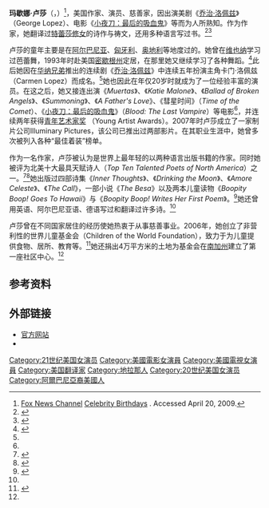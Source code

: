 {{Infobox person
| name          = 玛歇娜·卢莎<br/>Masiela Lusha
| image         = Masiela Lusha at a PAL event.jpg
| caption       = 摄于2010年
| birth_date    = {{Birth date and age|1985|10|23}}
| birth_place   = {{ALB}}[[地拉那|地拉那]]
| nationality   = 美国、阿尔巴尼亚
| other_names   =
| known_for     =
| occupation    = 演员、诗人、慈善家
| education     = [[洛杉矶加利福尼亚大学|洛杉矶加利福尼亚大学]]
| spouse = {{marriage|Ramzi Habibi|2013}}
| children = 1
| notable_works = ''Drinking the Moon''<br>''The Besa''<br>''Inner Thoughts''
| awards        = 
| years_active  = 2001年至今（演员）<br />1997年至今（作家）
| signature     = Masiela Lusha signature.png
| URL           = http://www.masielalusha.com/
}}
'''玛歇娜·卢莎'''（{{lang|en|Masiela Lusha}}，{{bd|1985年|10月23日|||catIdx=Lusha, Masiela}}）<ref>[[Fox_News_Channel|Fox News Channel]] [http://www.foxnews.com/wires/2006Oct18/0,4670,CelebBirthdays,00.html Celebrity Birthdays] {{Wayback|url=http://www.foxnews.com/wires/2006Oct18/0,4670,CelebBirthdays,00.html |date=20160304133829 }}. Accessed April 20, 2009.</ref>，美国作家、演员、慈善家，因出演美剧《[[乔治·洛佩兹|乔治·洛佩兹]]》（George Lopez）、电影《[[小夜刀：最后的吸血鬼|小夜刀：最后的吸血鬼]]》等而为人所熟知。作为作家，她翻译过[[特蕾莎修女|特蕾莎修女]]的诗作与祷文，还用多种语言写过书。<ref name="Muja">{{cite news |author=Elmira Muja |title=Masiela lusha, shqiptarja qe u zbulua ne Michigan nga agjenti prej Californie |date=November 21, 2008 |language=sq |newspaper=Illyria |location=Tirana |trans_title= Masiela Lusha, Albanian who began in Michigan succeeds in California through an agent}}</ref><ref name="Tanoposki, B">{{cite news |author=Tanoposki, B. |title=Shqiptarja e Hollivudit: Masiela Lusha vjen ne Tiane |date=April 14, 2007 |language=sq |newspaper=Panorama |location=Tirana |trans_title= Hollywood's Albanian: Masiela Lusha is from Tiranal }}</ref>

卢莎的童年主要是在[[阿尔巴尼亚|阿尔巴尼亚]]、[[匈牙利|匈牙利]]、[[奥地利|奥地利]]等地度过的。她曾在[[维也纳|维也纳]]学习过芭蕾舞，1993年时赴美国[[密歇根州|密歇根州]]定居，在那里她又继续学习了各种舞蹈。<ref name="ml">{{cite web |url=http://www.masielalusha.com |title=Masiela Lusha |publisher=masielalusha.com |accessdate=June 1, 2011 |archive-date=2005-03-11 |archive-url=https://web.archive.org/web/20050311211437/http://www.masielalusha.com/ |dead-url=no }}</ref>此后她因在[[华纳兄弟|华纳兄弟]]推出的连续剧《[[乔治·洛佩兹|乔治·洛佩兹]]》中连续五年扮演主角卡门·洛佩兹（Carmen Lopez）而成名。<ref name="ml" />她也因此在年仅20岁时就成为了一位经验丰富的演员。在这之后，她又接连出演《''Muertas''》、《''Katie Malone''》、《''Ballad of Broken Angels''》、《''Summoning''》、《''A Father's Love''》、《彗星时间》（''Time of the Comet''）、《[[小夜刀：最后的吸血鬼|小夜刀：最后的吸血鬼]]》（''Blood: The Last Vampire''）等电影<ref name="ml" />，并连续两年获得[[青年艺术家奖|青年艺术家奖]] （Young Artist Awards）。2007年时卢莎成立了一家制片公司Illuminary Pictures，该公司已推出过两部影片。在其职业生涯中，她曾多次被列入各种“最佳着装”榜单。

作为一名作家，卢莎被认为是世界上最年轻的以两种语言出版书籍的作家。同时她被评为北美十大最具天赋诗人（''Top Ten Talented Poets of North America''）之一。<ref name="Henerson 4–5">{{cite news | first= Samantha | last= Henerson | title=Masiela's Poetry Patterns | pages= 4–5 | date=October 30, 2006 | newspaper=Scholastic Magazine | location = USA }}</ref><ref name=InStepWith>{{cite news | title = In Step With: Masiela Lusha | publisher = Parade Magazine | date = March 2, 2004 | url = http://www.parade.com/articles/editions/2004/edition_05-02-2004/in_step_with_0 | accessdate = 2011-10-30 | archive-date = 2009-09-08 | archive-url = https://web.archive.org/web/20090908023234/http://www.parade.com/articles/editions/2004/edition_05-02-2004/in_step_with_0 | dead-url = no }}</ref>她出版过四部诗集《''Inner Thoughts''》、《''Drinking the Moon''》、《''Amore Celeste''》、《''The Call''》，一部小说《''The Besa''》以及两本儿童读物《''Boopity Boop! Goes To Hawaii''》与《''Boopity Boop! Writes Her First Poem''》。<ref name="filmref">{{cite web|url=http://www.filmreference.com/film/60/Masiela-Lusha.html|title=Masiela Lusha Biography (1985–)|publisher=filmreference.com|accessdate=September 2, 2009|archive-date=2011-10-28|archive-url=https://web.archive.org/web/20111028141159/http://www.filmreference.com/film/60/Masiela-Lusha.html|dead-url=no}}</ref>她还曾用英语、阿尔巴尼亚语、德语写过和翻译过许多诗。<ref name="Tanoposki, B"/>

卢莎曾在不同国家居住的经历使她热衷于从事慈善事业。2006年，她创立了非营利性的世界儿童基金会（Children of the World Foundation），致力于为儿童提供食物、居所、教育等。<ref name="masielalushafoundation.org">{{cite web |url=http://www.masielalushafoundation.org/index.php |title=Masiela Lusha Foundation |publisher=Masiela Lusha Foundation |accessdate=June 1, 2011 |deadurl=yes |archiveurl=https://web.archive.org/web/20081223003348/http://www.masielalushafoundation.org/index.php |archivedate=2008年12月23日 }}</ref>她还捐出4万平方米的土地为基金会在[[南加州|南加州]]建立了第一座社区中心。<ref name="masielalushafoundation.org" />

== 参考资料 ==
{{Reflist}}

== 外部链接 ==
{{Commonscat|Masiela Lusha}}
* [http://www.MasielaLusha.com/ 官方网站] {{Wayback|url=http://www.masielalusha.com/ |date=20050311211437 }}
* {{IMDb name|id=1126641}}

{{Authority control}}
{{DEFAULTSORT:Lusha, Masiela}}
[[Category:21世纪美国女演员|Category:21世纪美国女演员]]
[[Category:美國電影女演員|Category:美國電影女演員]]
[[Category:美國電視女演員|Category:美國電視女演員]]
[[Category:美国翻译家|Category:美国翻译家]]
[[Category:地拉那人|Category:地拉那人]]
[[Category:20世纪美国女演员|Category:20世纪美国女演员]]
[[Category:阿爾巴尼亞裔美國人|Category:阿爾巴尼亞裔美國人]]